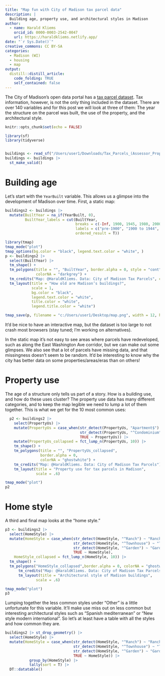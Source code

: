 ```yaml
---
title: "Map fun with City of Madison tax parcel data"
description: |
  Building age, property use, and architectural styles in Madison
author:
  - name: Harald Kliems 
    orcid_id: 0000-0003-2542-0047
    url: https://haraldkliems.netlify.app/
date: "`r Sys.Date()`"
creative_commons: CC BY-SA
categories:
  - Madison (WI)
  - housing
  - map
output: 
  distill::distill_article:
    code_folding: TRUE
    self_contained: false
---
```



The City of Madison's open data portal has a [tax parcel dataset](https://data-cityofmadison.opendata.arcgis.com/datasets/cityofmadison::tax-parcels-assessor-property-information/explore). Tax information, however, is not the only thing included in the dataset. There are over 140 variables and for this post we will look at three of them: The year the structure on the parcel was built, the use of the property, and the architectural style. 

```r
knitr::opts_chunk$set(echo = FALSE)
```

```r


library(sf)
library(tidyverse)


buildings <- read_sf("/Users/user1/Downloads/Tax_Parcels_(Assessor_Property_Information)/Tax_Parcels_(Assessor_Property_Information).shp")
buildings <- buildings |> 
  st_make_valid()
```

# Building age
Let's start with the `YearBuilt` variable. This allows us a glimpse into the development of Madison over time. First, a static map:

```r

buildings2 <- buildings |> 
  mutate(BuiltYear = na_if(YearBuilt, 0),
         BuiltYear_labels = cut(BuiltYear,
                                breaks = c(-Inf, 1900, 1945, 1980, 2000, 2010, Inf),
                                labels = c("pre-1900", "1900 to 1944", "post-WWII to 1979", "1980 to 1999", "2000 to 2009", "2010 and newer"),
                                ordered_result = T))

library(tmap)
tmap_mode("plot")
tmap_options(bg.color = "black", legend.text.color = "white", )
p <- buildings2 |> 
  select(BuiltYear) |> 
  tm_shape() +
  tm_polygons(title = "", "BuiltYear", border.alpha = 0, style = "cont",
              colorNA = "darkgrey") +
  tm_credits("Map: @HaraldKliems. Data: City of Madison Tax Parcels", col = "white") +
  tm_layout(title = "How old are Madison’s buildings?",
            scale = 1,
            bg.color = "black",
            legend.text.color = "white",
            title.color = "white",
            legend.title.color = "white")

tmap_save(p, filename = "c:/Users/user1/Desktop/map.png", width = 12, height = 9, dpi = 600)

```

It'd be nice to have an interactive map, but the dataset is too large to not crash most browsers (stay tuned; I'm working on alternatives).

In the static map it's not easy to see areas where parcels have redeveloped, such as along the East Washington Ave corridor, but we can make out some glimpses. We also see that a lot of parcels have missing data, and that missingness doesn't seem to be random. It'd be interesting to know why the city has better data on some properties/areas/eras than on others!

# Property use
The age of a structure only tells us part of a story. How is a building use, and how do these uses cluster? The property use data has many different categories, and to keep the map legible we need to lump a lot of them together. This is what we get for the 10 most common uses:



```r


  p2 <- buildings2 |>
    select(PropertyUs) |>
    mutate(PropertyUs = case_when(str_detect(PropertyUs, "Apartment$") ~ "Apartment",
                                  str_detect(PropertyUs, "^Condominium") ~ "Condominium",
                                  TRUE ~ PropertyUs)) |>
    mutate(PropertyUs_collapsed = fct_lump_n(PropertyUs, 10)) |>
    tm_shape() +
    tm_polygons(title = "", "PropertyUs_collapsed",
                border.alpha = 0,
                colorNA = "ghostwhite") +
    tm_credits("Map: @HaraldKliems. Data: City of Madison Tax Parcels") +
    tm_layout(title = "Property use for tax parcels in Madison",
              scale = .6)

tmap_mode("plot")
p2


```



# Home style
A third and final map looks at the "home style." 

```r
p3 <- buildings2 |>
  select(HomeStyle) |>
  mutate(HomeStyle = case_when(str_detect(HomeStyle, "^Ranch") ~ "Ranch",
                               str_detect(HomeStyle, "^Townhouse") ~ "Townhouse",
                               str_detect(HomeStyle, "^Garden") ~ "Garden",
                               TRUE ~ HomeStyle),
    HomeStyle_collapsed = fct_lump_n(HomeStyle, 10)) |>
  tm_shape() +
  tm_polygons("HomeStyle_collapsed",border.alpha = 0, colorNA = "ghostwhite") +
      tm_credits("Map: @HaraldKliems. Data: City of Madison Tax Parcels") +
      tm_layout(title = "Architectural style of Madison buildings",
              scale = .6)

tmap_mode("plot")
p3
```

Lumping together the less common styles under "Other" is a little unfortunate for this variable. It'll make use miss out on less common but interesting architectural styles such as "Spanish mediterranean" or "New style modern international". So let's at least have a table with all the styles and how common they are.

```r
buildings2 |> st_drop_geometry() |>
  select(HomeStyle) |>
  mutate(HomeStyle = case_when(str_detect(HomeStyle, "^Ranch") ~ "Ranch",
                               str_detect(HomeStyle, "^Townhouse") ~ "Townhouse",
                               str_detect(HomeStyle, "^Garden") ~ "Garden",
                               TRUE ~ HomeStyle)) |>
           group_by(HomeStyle) |>
           tally(sort = T) |>
  DT::datatable()

```


